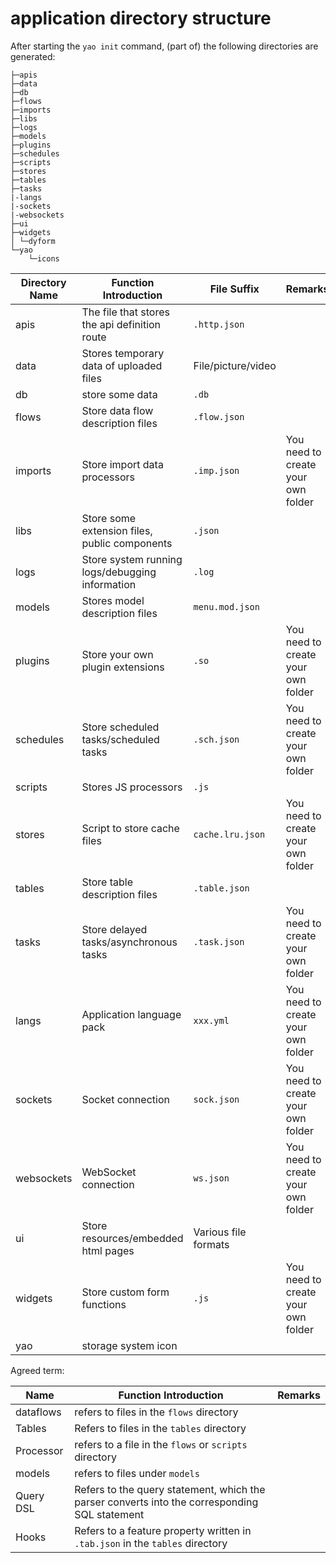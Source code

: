 # application directory structure

After starting the `yao init` command, (part of) the following directories are generated:

```
├─apis
├─data
├─db
├─flows
├─imports
├─libs
├─logs
├─models
├─plugins
├─schedules
├─scripts
├─stores
├─tables
├─tasks
|-langs
|-sockets
|-websockets
├─ui
├─widgets
│ └─dyform
└─yao
    └─icons

```

| Directory Name | Function Introduction                           | File Suffix          | Remarks                            |
| -------------- | ----------------------------------------------- | -------------------- | ---------------------------------- |
| apis           | The file that stores the api definition route   | `.http.json`         |                                    |
| data           | Stores temporary data of uploaded files         | File/picture/video   |                                    |
| db             | store some data                                 | `.db`                |                                    |
| flows          | Store data flow description files               | `.flow.json`         |                                    |
| imports        | Store import data processors                    | `.imp.json`          | You need to create your own folder |
| libs           | Store some extension files, public components   | `.json`              |                                    |
| logs           | Store system running logs/debugging information | `.log`               |                                    |
| models         | Stores model description files                  | `menu.mod.json`      |                                    |
| plugins        | Store your own plugin extensions                | `.so`                | You need to create your own folder |
| schedules      | Store scheduled tasks/scheduled tasks           | `.sch.json`          | You need to create your own folder |
| scripts        | Stores JS processors                            | `.js`                |                                    |
| stores         | Script to store cache files                     | `cache.lru.json`     | You need to create your own folder |
| tables         | Store table description files                   | `.table.json`        |                                    |
| tasks          | Store delayed tasks/asynchronous tasks          | `.task.json`         | You need to create your own folder |
| langs          | Application language pack                       | `xxx.yml`            | You need to create your own folder |
| sockets        | Socket connection                               | `sock.json`          | You need to create your own folder |
| websockets     | WebSocket connection                            | `ws.json`            | You need to create your own folder |
| ui             | Store resources/embedded html pages             | Various file formats |                                    |
| widgets        | Store custom form functions                     | `.js`                | You need to create your own folder |
| yao            | storage system icon                             |                      |                                    |

Agreed term:

| Name      | Function Introduction                                                                         | Remarks |
| --------- | --------------------------------------------------------------------------------------------- | ------- |
| dataflows | refers to files in the `flows` directory                                                      |         |
| Tables    | Refers to files in the `tables` directory                                                     |         |
| Processor | refers to a file in the `flows` or `scripts` directory                                        |         |
| models    | refers to files under `models`                                                                |         |
| Query DSL | Refers to the query statement, which the parser converts into the corresponding SQL statement |         |
| Hooks     | Refers to a feature property written in `.tab.json` in the `tables` directory                 |         |

<Div style={{ display: "flex", justifyContent: "space-between" }}>
  <Link type="prev" title="YAO Command" link="Basic/YAO Command"></Link>
  <Link
    type="next"
    title="Create Data Model"
    link="Basics/Create Data Model"
  ></Link>
</Div>
